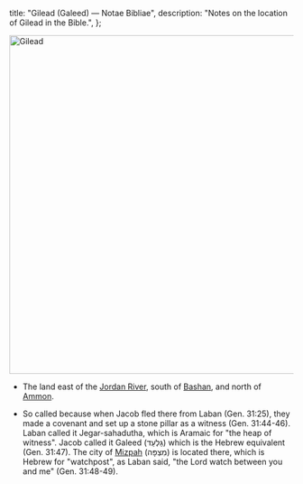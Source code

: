   title: "Gilead (Galeed) — Notae Bibliae",
  description: "Notes on the location of Gilead in the Bible.",
};

<Initial text="Gilead (Galeed)"/>

<Image
  className="sepia rounded"
  src="/places/gilead.jpg"
  alt="Gilead"
  width="600"
  height="600"
/>

- The land east of the [Jordan River](/places/old-testament/genesis/jordan-river), south of [Bashan](/places/old-testament/genesis/bashan), and north of [Ammon](/places/old-testament/genesis/ammon).

- So called because when Jacob fled there from Laban (Gen. 31:25), they made a covenant and set up a stone pillar as a witness (Gen. 31:44-46). Laban called it Jegar-sahadutha, which is Aramaic for "the heap of witness". Jacob called it Galeed (גַּלְעֵד) which is the Hebrew equivalent (Gen. 31:47). The city of [Mizpah](/places/old-testament/genesis/mizpah) (מִצְפָּה) is located there, which is Hebrew for "watchpost", as Laban said, "the Lord watch between you and me" (Gen. 31:48-49).
